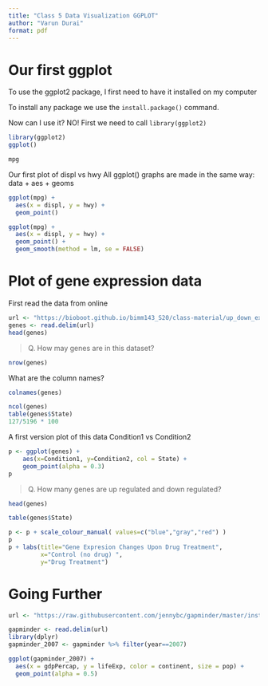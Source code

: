 ```yaml
---
title: "Class 5 Data Visualization GGPLOT"
author: "Varun Durai"
format: pdf
---
```


# Our first ggplot

To use the ggplot2 package, I first need to have it installed on my computer

To install any package we use the `install.package()` command.

Now can I use it? NO! First we need to call `library(ggplot2)`

```r
library(ggplot2)
ggplot()
```

```r
mpg
```

Our first plot of displ vs hwy
All ggplot() graphs are made in the same way: 
data + aes + geoms
```r
ggplot(mpg) +
  aes(x = displ, y = hwy) +
  geom_point()
```


```r
ggplot(mpg) +
  aes(x = displ, y = hwy) +
  geom_point() +
  geom_smooth(method = lm, se = FALSE)
```

# Plot of gene expression data

First read the data from online 

```r
url <- "https://bioboot.github.io/bimm143_S20/class-material/up_down_expression.txt"
genes <- read.delim(url)
head(genes)
```

> Q. How may genes are in this dataset?

```r
nrow(genes)
```

What are the column names? 

```r
colnames(genes)
```

```r
ncol(genes)
table(genes$State)
127/5196 * 100
```

A first version plot of this data Condition1 vs Condition2

```r
p <- ggplot(genes) + 
    aes(x=Condition1, y=Condition2, col = State) +
    geom_point(alpha = 0.3)
p
```

> Q. How many genes are up regulated and down regulated?

```r
head(genes)
```
```r
table(genes$State)
```


```r
p <- p + scale_colour_manual( values=c("blue","gray","red") )
p
p + labs(title="Gene Expresion Changes Upon Drug Treatment",
         x="Control (no drug) ",
         y="Drug Treatment")
```

# Going Further

```r
url <- "https://raw.githubusercontent.com/jennybc/gapminder/master/inst/extdata/gapminder.tsv"

gapminder <- read.delim(url)
library(dplyr)
gapminder_2007 <- gapminder %>% filter(year==2007)

ggplot(gapminder_2007) +
  aes(x = gdpPercap, y = lifeExp, color = continent, size = pop) +
  geom_point(alpha = 0.5)
```

